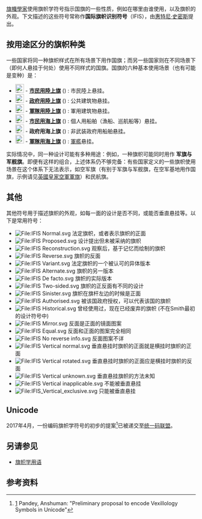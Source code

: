 [[旗幟學|旗幟學家]]使用旗帜学符号指示国旗的一些性质，例如在哪里由谁使用，以及旗帜的外观。下文描述的这些符号常称作'''国际旗帜识别符号'''（IFIS），由[[惠特尼·史密斯|惠特尼·史密斯]]提出。

==按用途区分的旗帜种类==
{{国旗类型}}
一些国家将同一种旗帜样式在所有场景下用作国旗；而另一些国家则在不同场景下（即何人悬挂于何处）使用不同样式的国旗。国旗的六种基本使用场景（也有可能是变种）是：
* [[File:FIAV_100000.svg|23px]] - '''[[民用旗|市民用陸上旗]]''' ({{lang|en|''Civil flag''}}) : 市民陸上悬挂。
* [[File:FIAV_010000.svg|23px]] - '''[[政府旗|政府用陸上旗]]''' ({{lang|en|''State flag''}}) : 公共建筑物悬挂。
* [[File:FIAV_001000.svg|23px]] - '''[[军旗|軍隊用陸上旗]]''' ({{lang|en|''War flag''}}) : 軍用建筑物悬挂。
* [[File:FIAV_000100.svg|23px]] - '''[[民船旗|市民用海上旗]]''' ({{lang|en|''Civil ensign''}}) : 個人用船舶（漁船、巡航船等）悬挂。
* [[File:FIAV_000010.svg|23px]] - '''政府用海上旗''' ({{lang|en|''State ensign''}}) : 非武装政府用船舶悬挂。
* [[File:FIAV_000001.svg|23px]] - '''[[軍艦旗|軍隊用海上旗]]''' ({{lang|en|''War ensign''}}) : [[軍艦|軍艦]]悬挂。
实际情况中，同一种设计可能有多种用途：例如，一种旗帜可能同时用作 {{FIAV|001001}} '''军旗与军舰旗'''。即便有这样的组合，上述体系仍不够完备：有些国家定义的一些旗帜使用场景在这个体系下无法表示，如空军旗（有别于军旗与军舰旗，在空军基地用作国旗，示例请见[[英國皇家空軍軍旗|英國皇家空軍軍旗]]）和民航旗。

==其他==
其他符号用于描述旗帜的外观，如每一面的设计是否不同，或能否垂直悬挂等。以下是常用符号：
*[[File:IFIS_Normal.svg|File:IFIS Normal.svg]] 法定旗帜，或者表示旗帜的正面
*[[File:IFIS_Proposed.svg|File:IFIS Proposed.svg]] 设计提出但未被采纳的旗帜
*[[File:IFIS_Reconstruction.svg|File:IFIS Reconstruction.svg]] 观察后，基于记忆而绘制的旗帜
*[[File:IFIS_Reverse.svg|File:IFIS Reverse.svg]] 旗帜的反面
*[[File:IFIS_Variant.svg|File:IFIS Variant.svg]] 法定旗帜的一个被认可的异体版本
*[[File:IFIS_Alternate.svg|File:IFIS Alternate.svg]] 旗帜的另一版本
*[[File:IFIS_De_facto.svg|File:IFIS De facto.svg]] 旗帜的实际版本
*[[File:IFIS_Two-sided.svg|File:IFIS Two-sided.svg]] 旗帜的正反面有不同的设计
*[[File:IFIS_Sinister.svg|File:IFIS Sinister.svg]] 旗帜在旗杆左边的时候是正面
*[[File:IFIS_Authorised.svg|File:IFIS Authorised.svg]] 被该国政府授权，可以代表该国的旗帜
*[[File:IFIS_Historical.svg|File:IFIS Historical.svg]] 曾经使用过，现在已经废弃的旗帜 (不在Smith最初的设计符号中)
*[[File:IFIS_Mirror.svg|File:IFIS Mirror.svg]] 反面是正面的镜面图案
*[[File:IFIS_Equal.svg|File:IFIS Equal.svg]] 反面和正面的图案完全相同
*[[File:IFIS_No_reverse_info.svg|File:IFIS No reverse info.svg]] 反面图案不详
*[[File:IFIS_Vertical_normal.svg|File:IFIS Vertical normal.svg]] 垂直悬挂时旗帜的正面就是横挂时旗帜的正面
*[[File:IFIS_Vertical_rotated.svg|File:IFIS Vertical rotated.svg]] 垂直悬挂时旗帜的正面应是横挂时旗帜的反面
*[[File:IFIS_Vertical_unknown.svg|File:IFIS Vertical unknown.svg]] 垂直悬挂旗帜的方法未知
*[[File:IFIS_Vertical_inapplicable.svg|File:IFIS Vertical inapplicable.svg]] 不能被垂直悬挂
*[[File:IFIS_Vertical_exclusive.svg|File:IFIS_Vertical_exclusive.svg]] 只能被垂直悬挂
== Unicode ==
2017年4月，一份编码旗帜学符号的初步的提案<ref>[https://www.unicode.org/L2/L2017/17089-vexillology-symbols.pdf] {{Wayback|url=https://www.unicode.org/L2/L2017/17089-vexillology-symbols.pdf |date=20201013050257 }} Pandey, Anshuman: "Preliminary proposal to encode Vexillology Symbols in Unicode"</ref>已被递交至[[统一码联盟|统一码联盟]]。

== 另请参见 ==

* [[旗帜学用语|旗帜学用语]]

== 参考资料 ==
{{Reflist}}
